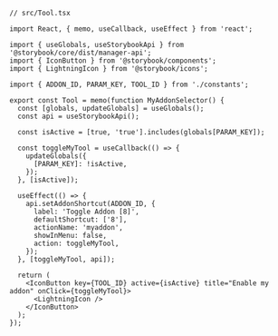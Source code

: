 ```tsx
// src/Tool.tsx

import React, { memo, useCallback, useEffect } from 'react';

import { useGlobals, useStorybookApi } from '@storybook/core/dist/manager-api';
import { IconButton } from '@storybook/components';
import { LightningIcon } from '@storybook/icons';

import { ADDON_ID, PARAM_KEY, TOOL_ID } from './constants';

export const Tool = memo(function MyAddonSelector() {
  const [globals, updateGlobals] = useGlobals();
  const api = useStorybookApi();

  const isActive = [true, 'true'].includes(globals[PARAM_KEY]);

  const toggleMyTool = useCallback(() => {
    updateGlobals({
      [PARAM_KEY]: !isActive,
    });
  }, [isActive]);

  useEffect(() => {
    api.setAddonShortcut(ADDON_ID, {
      label: 'Toggle Addon [8]',
      defaultShortcut: ['8'],
      actionName: 'myaddon',
      showInMenu: false,
      action: toggleMyTool,
    });
  }, [toggleMyTool, api]);

  return (
    <IconButton key={TOOL_ID} active={isActive} title="Enable my addon" onClick={toggleMyTool}>
      <LightningIcon />
    </IconButton>
  );
});
```
